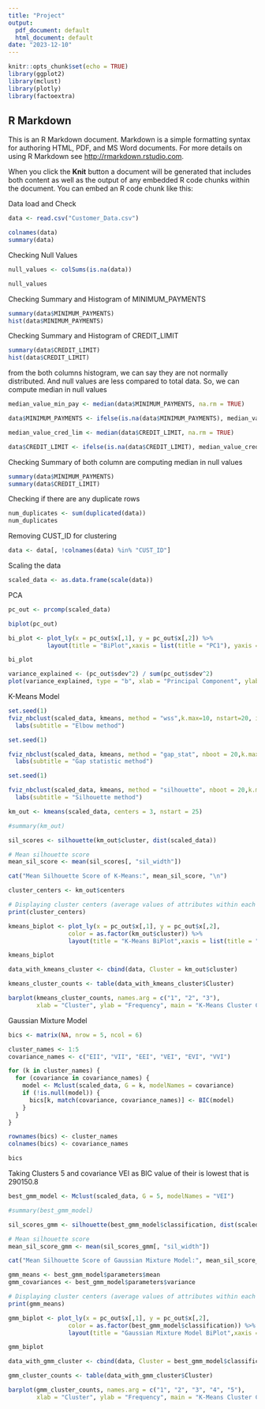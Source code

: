 ```yaml
---
title: "Project"
output:
  pdf_document: default
  html_document: default
date: "2023-12-10"
---
```


```r
knitr::opts_chunk$set(echo = TRUE)
library(ggplot2)
library(mclust)
library(plotly)
library(factoextra)
```

## R Markdown

This is an R Markdown document. Markdown is a simple formatting syntax for authoring HTML, PDF, and MS Word documents. For more details on using R Markdown see <http://rmarkdown.rstudio.com>.

When you click the **Knit** button a document will be generated that includes both content as well as the output of any embedded R code chunks within the document. You can embed an R code chunk like this:

Data load and Check

```r
data <- read.csv("Customer_Data.csv")

colnames(data)
summary(data)
```
Checking Null Values 

```r
null_values <- colSums(is.na(data))

null_values
```
Checking Summary and Histogram of MINIMUM_PAYMENTS

```r
summary(data$MINIMUM_PAYMENTS)
hist(data$MINIMUM_PAYMENTS)
```
Checking Summary and Histogram of CREDIT_LIMIT


```r
summary(data$CREDIT_LIMIT)
hist(data$CREDIT_LIMIT)
```
from the both columns histogram, we can say they are not normally distributed. And null values are less compared to total data. So, we can compute median in null values

```r
median_value_min_pay <- median(data$MINIMUM_PAYMENTS, na.rm = TRUE)

data$MINIMUM_PAYMENTS <- ifelse(is.na(data$MINIMUM_PAYMENTS), median_value_min_pay, data$MINIMUM_PAYMENTS)

median_value_cred_lim <- median(data$CREDIT_LIMIT, na.rm = TRUE)

data$CREDIT_LIMIT <- ifelse(is.na(data$CREDIT_LIMIT), median_value_cred_lim, data$CREDIT_LIMIT)
```

Checking Summary of both column are computing median in null values

```r
summary(data$MINIMUM_PAYMENTS)
summary(data$CREDIT_LIMIT)
```
Checking if there are any duplicate rows

```r
num_duplicates <- sum(duplicated(data))
num_duplicates
```

Removing CUST_ID for clustering

```r
data <- data[, !colnames(data) %in% "CUST_ID"]
```

Scaling the data

```r
scaled_data <- as.data.frame(scale(data))
```

PCA

```r
pc_out <- prcomp(scaled_data)

biplot(pc_out)

bi_plot <- plot_ly(x = pc_out$x[,1], y = pc_out$x[,2]) %>%
           layout(title = "BiPlot",xaxis = list(title = "PC1"), yaxis = list(title = "PC2"))

bi_plot
```

```r
variance_explained <- (pc_out$sdev^2) / sum(pc_out$sdev^2)
plot(variance_explained, type = "b", xlab = "Principal Component", ylab = "Percentage Variance Explained")
```

K-Means Model

```r
set.seed(1)
fviz_nbclust(scaled_data, kmeans, method = "wss",k.max=10, nstart=20, iter.max=20) +
  labs(subtitle = "Elbow method")
```

```r
set.seed(1)

fviz_nbclust(scaled_data, kmeans, method = "gap_stat", nboot = 20,k.max=20, nstart=20, iter.max=40) +
  labs(subtitle = "Gap statistic method")
```

```r
set.seed(1)

fviz_nbclust(scaled_data, kmeans, method = "silhouette", nboot = 20,k.max=20, nstart=20, iter.max=40)+
  labs(subtitle = "Silhouette method")
```

```r
km_out <- kmeans(scaled_data, centers = 3, nstart = 25)

#summary(km_out)

sil_scores <- silhouette(km_out$cluster, dist(scaled_data))

# Mean silhouette score
mean_sil_score <- mean(sil_scores[, "sil_width"])

cat("Mean Silhouette Score of K-Means:", mean_sil_score, "\n")
```

```r
cluster_centers <- km_out$centers

# Displaying cluster centers (average values of attributes within each cluster)
print(cluster_centers)
```

```r
kmeans_biplot <- plot_ly(x = pc_out$x[,1], y = pc_out$x[,2], 
                 color = as.factor(km_out$cluster)) %>% 
                 layout(title = "K-Means BiPlot",xaxis = list(title = "PC1"), yaxis = list(title = "PC2"))

kmeans_biplot
```

```r
data_with_kmeans_cluster <- cbind(data, Cluster = km_out$cluster)
```


```r
kmeans_cluster_counts <- table(data_with_kmeans_cluster$Cluster)

barplot(kmeans_cluster_counts, names.arg = c("1", "2", "3"),
        xlab = "Cluster", ylab = "Frequency", main = "K-Means Cluster Counts")
```

Gaussian Mixture Model

```r
bics <- matrix(NA, nrow = 5, ncol = 6)

cluster_names <- 1:5
covariance_names <- c("EII", "VII", "EEI", "VEI", "EVI", "VVI")

for (k in cluster_names) {
  for (covariance in covariance_names) {
    model <- Mclust(scaled_data, G = k, modelNames = covariance)
    if (!is.null(model)) {
      bics[k, match(covariance, covariance_names)] <- BIC(model)
    }
  }
}

rownames(bics) <- cluster_names
colnames(bics) <- covariance_names
```

```r
bics
```
Taking Clusters 5 and covariance VEI as BIC value of their is lowest that is 290150.8

```r
best_gmm_model <- Mclust(scaled_data, G = 5, modelNames = "VEI")

#summary(best_gmm_model)

sil_scores_gmm <- silhouette(best_gmm_model$classification, dist(scaled_data))

# Mean silhouette score
mean_sil_score_gmm <- mean(sil_scores_gmm[, "sil_width"])

cat("Mean Silhouette Score of Gaussian Mixture Model:", mean_sil_score_gmm, "\n")
```

```r
gmm_means <- best_gmm_model$parameters$mean
gmm_covariances <- best_gmm_model$parameters$variance

# Displaying cluster centers (average values of attributes within each cluster)
print(gmm_means)
```

```r
gmm_biplot <- plot_ly(x = pc_out$x[,1], y = pc_out$x[,2], 
                 color = as.factor(best_gmm_model$classification)) %>% 
                 layout(title = "Gaussian Mixture Model BiPlot",xaxis = list(title = "PC1"), yaxis = list(title = "PC2"))

gmm_biplot
```

```r
data_with_gmm_cluster <- cbind(data, Cluster = best_gmm_model$classification)
```

```r
gmm_cluster_counts <- table(data_with_gmm_cluster$Cluster)

barplot(gmm_cluster_counts, names.arg = c("1", "2", "3", "4", "5"),
        xlab = "Cluster", ylab = "Frequency", main = "K-Means Cluster Counts")
```

```r

```